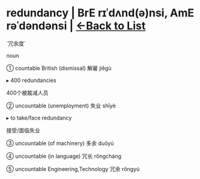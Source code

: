 = redundancy | BrE rɪˈdʌnd(ə)nsi, AmE rəˈdəndənsi | [[/wordsi|<-Back to List]] =
`冗余度`

noun

① countable British (dismissal) 解雇 jiěgù

▸ 400 redundancies

400个被裁减人员

② uncountable (unemployment) 失业 shīyè

▸ to take/face redundancy

接受/面临失业

③ uncountable (of machinery) 多余 duōyú

④ uncountable (in language) 冗长 rǒngcháng

⑤ uncountable Engineering,Technology 冗余 rǒngyú

